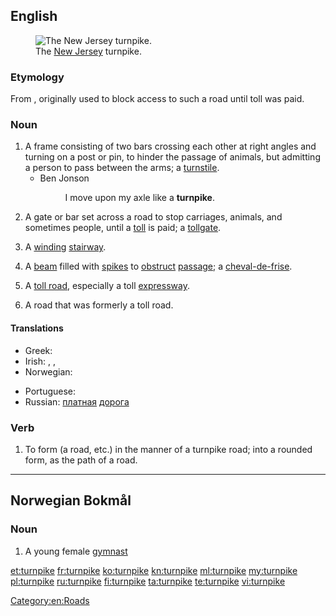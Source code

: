 ==English==
[[File:NewJerseyTurnpikeAerial.JPG|thumb|right|The [[New Jersey]] turnpike.]]

===Etymology===
From {{etyl|enm|en}} {{term|turnpyke||spiked barrier across a road|lang=enm}}, originally used to block access to such a road until toll was paid.

===Noun===
{{en-noun}}

# A frame consisting of two bars crossing each other at right angles and turning on a post or pin, to hinder the passage of animals, but admitting a person to pass between the arms; a [[turnstile]].
#* Ben Jonson
#*: I move upon my axle like a '''turnpike'''.
# A gate or bar set across a road to stop carriages, animals, and sometimes people, until a [[toll]] is paid; a [[tollgate]].
# {{context|Scotland}} A [[winding]] [[stairway]].
#: {{rfquotek|Sir Walter Scott}}
# {{context|military}} A [[beam]] filled with [[spike]]s to [[obstruct]] [[passage]]; a [[cheval-de-frise]].
# {{context|US}} A [[toll road]], especially a toll [[expressway]].
#: {{rfquotek|Daniel Defoe}}
# A road that was formerly a toll road.

====Translations====
{{trans-top|toll road, especially a toll expressway}}
* Greek: {{t+|el|διόδια|n-p|tr=diódia}}
* Irish: {{t-|ga|bóthar dola|m}}, {{t-|ga|bóthar paidhce|m}}, {{t-|ga|paidhc|f}}
* Norwegian: {{t-|no|bomvei|m}}
{{trans-mid}}
* Portuguese: {{t+|pt|rodovia|f}}
* Russian: [[платный|платная]] [[дорога]] {{f}}
{{trans-bottom}}

===Verb===
{{en-verb|turnpik|ed}}

# To form (a road, etc.) in the manner of a turnpike road; into a rounded form, as the path of a road.
#: {{rfquotek|Knowles}}

[[Category:en:Roads]]

----

==Norwegian Bokmål==

===Noun===
{{nb-noun-c|turnpik}}

# A young female [[gymnast]]

[[et:turnpike]]
[[fr:turnpike]]
[[ko:turnpike]]
[[kn:turnpike]]
[[ml:turnpike]]
[[my:turnpike]]
[[pl:turnpike]]
[[ru:turnpike]]
[[fi:turnpike]]
[[ta:turnpike]]
[[te:turnpike]]
[[vi:turnpike]]